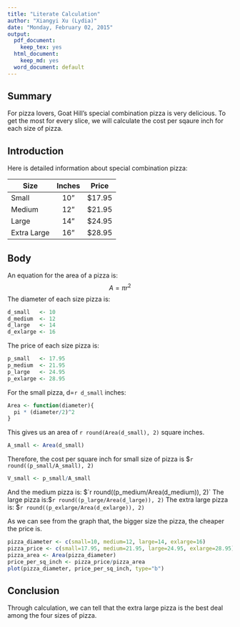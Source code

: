 ```yaml
---
title: "Literate Calculation"
author: "Xiangyi Xu (Lydia)"
date: "Monday, February 02, 2015"
output:
  pdf_document:
    keep_tex: yes
  html_document:
    keep_md: yes
  word_document: default
---
```


Summary
---------
For pizza lovers, Goat Hill's special combination pizza is very delicious. To get the most for every slice, we will calculate the cost per sqaure inch for each size of pizza. 

Introduction
---------------
Here is detailed information about special combination pizza:

|Size        |Inches  |Price   | 
|------------|:------:|:------:|
|Small       |10"     |$17.95  |
|Medium      |12"     |$21.95  |
|Large       |14"     |$24.95  |
|Extra Large |16"     |$28.95  |

Body
------
An equation for the area of a pizza is:
$$
A = \pi r^2
$$
The diameter of each size pizza is:

```r
d_small   <- 10
d_medium  <- 12
d_large   <- 14
d_exlarge <- 16
```

The price of each size pizza is:

```r
p_small   <- 17.95
p_medium  <- 21.95
p_large   <- 24.95
p_exlarge <- 28.95
```

For the small pizza, d=`r d_small` inches:

```r
Area <- function(diameter){
  pi * (diameter/2)^2
}
```

This gives us an area of `r round(Area(d_small), 2)` square inches.

```r
A_small <- Area(d_small)
```

Therefore, the cost per square inch for small size of pizza is
$`r round((p_small/A_small), 2)`

```r
V_small <- p_small/A_small
```

And the medium pizza is:
$`r round((p_medium/Area(d_medium)), 2)`
The large pizza is:
$`r round((p_large/Area(d_large)), 2)`
The extra large pizza is:
$`r round((p_exlarge/Area(d_exlarge)), 2)`

As we can see from the graph that, the bigger size the pizza, the cheaper the price is. 

``` r
pizza_diameter <- c(small=10, medium=12, large=14, exlarge=16)
pizza_price <- c(small=17.95, medium=21.95, large=24.95, exlarge=28.95)
pizza_area <- Area(pizza_diameter)
price_per_sq_inch <- pizza_price/pizza_area
plot(pizza_diameter, price_per_sq_inch, type="b")
```

Conclusion
------------
Through calculation, we can tell that the extra large pizza is the best deal among the four sizes of pizza. 